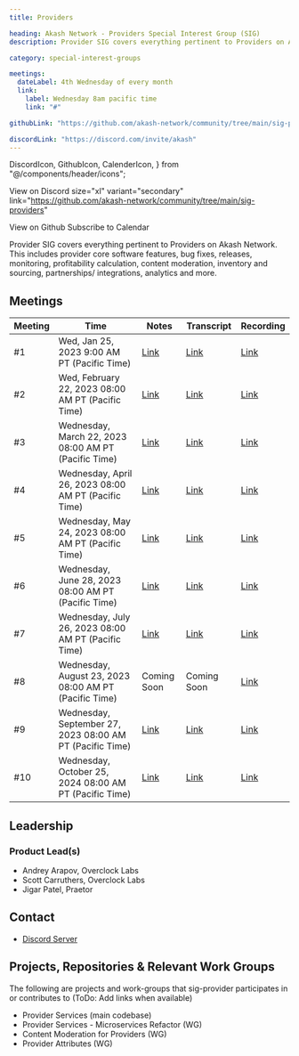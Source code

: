 ```yaml
---
title: Providers

heading: Akash Network - Providers Special Interest Group (SIG)
description: Provider SIG covers everything pertinent to Providers on Akash Network. This includes provider core software features, bug fixes, releases, monitoring, profitability calculation, content moderation, inventory and sourcing, partnerships/ integrations, analytics and more.

category: special-interest-groups

meetings:
  dateLabel: 4th Wednesday of every month
  link:
    label: Wednesday 8am pacific time
    link: "#"

githubLink: "https://github.com/akash-network/community/tree/main/sig-providers"

discordLink: "https://discord.com/invite/akash"
---
```


<div class="flex flex-col lg:flex-row lg:items-center gap-6"  >

  DiscordIcon,
  GithubIcon,
  CalenderIcon,
} from "@/components/header/icons";

<ButtonLink
link="https://discord.com/invite/akash"
 size="xl" variant="secondary">

  <DiscordIcon className="text-para" />
  View on Discord
</ButtonLink>
<ButtonLink

size="xl" variant="secondary"
link="https://github.com/akash-network/community/tree/main/sig-providers"

>

  <GithubIcon className="text-para" />
  View on Github
</ButtonLink>
<ButtonLink
  link="https://calendar.google.com/calendar/u/0?cid=Y18yNWU1ZTM3NDhlNGM0YWI3YTU1ZjQxZmJjNWViZWJjYzBhMDNiNDBmYjAyODc4NWYxNDE1OWJmYWViZWExMmUyQGdyb3VwLmNhbGVuZGFyLmdvb2dsZS5jb20"
 size="xl" variant="secondary">
  <CalenderIcon className="text-para" />
  Subscribe to Calendar
</ButtonLink>

</div>

Provider SIG covers everything pertinent to Providers on Akash Network. This includes provider core software features, bug fixes, releases, monitoring, profitability calculation, content moderation, inventory and sourcing, partnerships/ integrations, analytics and more.

## Meetings

| Meeting | Time                                                     | Notes                                                                                                 | Transcript                                                                                                       | Recording                                                                                                                    |
| ------- | -------------------------------------------------------- | ----------------------------------------------------------------------------------------------------- | ---------------------------------------------------------------------------------------------------------------- | ---------------------------------------------------------------------------------------------------------------------------- |
| #1      | Wed, Jan 25, 2023 9:00 AM PT (Pacific Time)              | [Link](https://github.com/akash-network/community/blob/main/sig-providers/meetings/001-2023-01-25.md) | [Link](https://github.com/akash-network/community/blob/main/sig-providers/meetings/001-2023-01-25.md#transcript) | [Link](https://ul6obj7t6ueiuh7zjrlxfhr6ybeatjt4iox6mbvwvgzju5rwnwqa.arweave.net/ovzgp_P1CIof-UxXcp4-wEgJpnxDr-YGtqmymnY2baA) |
| #2      | Wed, February 22, 2023 08:00 AM PT (Pacific Time)        | [Link](https://github.com/akash-network/community/blob/main/sig-providers/meetings/002-2023-02-22.md) | [Link](https://github.com/akash-network/community/blob/main/sig-providers/meetings/002-2023-02-22.md#transcript) | [Link](https://p6g7zknocnrow2tlz4mjj5jdj2kallje75f3l56r4xskcky56llq.arweave.net/f438qa4TYutqa88YlPUjTpQFrST_S7X30eXkoSsd8tc) |
| #3      | Wednesday, March 22, 2023 08:00 AM PT (Pacific Time)     | [Link](https://github.com/akash-network/community/blob/main/sig-providers/meetings/003-2023-03-22.md) | [Link](https://github.com/akash-network/community/blob/main/sig-providers/meetings/003-2023-03-22.md#transcript) | [Link](https://cfka4pfl3wgmzbphlkmzsmitnlohvfldmfixfw3wx7j4arekbnma.arweave.net/EVQOPKvdjMyF51qZmTETatx6lWNhUXLbdr_TwESKC1g) |
| #4      | Wednesday, April 26, 2023 08:00 AM PT (Pacific Time)     | [Link](https://github.com/akash-network/community/blob/main/sig-providers/meetings/004-2023-04-26.md) | [Link](https://github.com/akash-network/community/blob/main/sig-providers/meetings/004-2023-04-26.md#transcript) | [Link](https://gp5vbb2mg74mbgmf4xkefpotbgvrqfzibdjcsizh5nvejmu6p5ia.arweave.net/M_tQh0w3-MCZheXUQr3TCasYFygI0ikjJ-tqRLKef1A) |
| #5      | Wednesday, May 24, 2023 08:00 AM PT (Pacific Time)       | [Link](https://github.com/akash-network/community/blob/main/sig-providers/meetings/005-2023-05-24.md) | [Link](https://github.com/akash-network/community/blob/main/sig-providers/meetings/005-2023-05-24.md#transcript) | [Link](https://if3z55gxv2gojopfrcixtyb2koadlpgx53jjgvdz5lj2ggziyujq.arweave.net/QXee9NeujOS55YiReeA6U4A1vNfu0pNUeerToxsoxRM) |
| #6      | Wednesday, June 28, 2023 08:00 AM PT (Pacific Time)      | [Link](https://github.com/akash-network/community/blob/main/sig-providers/meetings/006-2023-06-28.md) | [Link](https://github.com/akash-network/community/blob/main/sig-providers/meetings/006-2023-06-28.md#transcript) | [Link](https://2jhvugx5hdjf64c3a7bilpuy3rvlluzkxpxxzkzuiojxdz5le47q.arweave.net/0k9aGv040l9wWwfChb6Y3Gq10yq773yrNEOTceerJz8) |
| #7      | Wednesday, July 26, 2023 08:00 AM PT (Pacific Time)      | [Link](https://github.com/akash-network/community/blob/main/sig-providers/meetings/007-2023-07-26.md) | [Link](https://github.com/akash-network/community/blob/main/sig-providers/meetings/007-2023-07-26.md#transcript) | [Link](https://uhtiiuhhwfdou4iqzzpavcyys5zi7o7zkm4surfahhhqvogmkxia.arweave.net/oeaEUOexRupxEM5eCosYl3KPu_lTOSpEoDnPCrjMVdA) |
| #8      | Wednesday, August 23, 2023 08:00 AM PT (Pacific Time)    | Coming Soon                                                                                           | Coming Soon                                                                                                      | [Link](https://nx67v3sczxu3p7okp6c2gjo3npkxrm77kehza2upyyolb3qzi4sq.arweave.net/bf367kLN6bf9yn-FoyXba9V4s_9RD5Bqj8YcsO4ZRyU) |
| #9      | Wednesday, September 27, 2023 08:00 AM PT (Pacific Time) | [Link](https://github.com/akash-network/community/blob/main/sig-providers/meetings/009-2023-09-27.md) | [Link](https://github.com/akash-network/community/blob/main/sig-providers/meetings/009-2023-09-27.md#transcript) | [Link](https://c5g4xir7o2v6il2syhpnqgaooslncply3whcz64ykkn4anqppzha.arweave.net/F03Loj92q-QvUsHe2BgOdJbRPXjdjiz7mFKbwDYPfk4) |
| #10     | Wednesday, October 25, 2024 08:00 AM PT (Pacific Time)   | [Link](https://github.com/akash-network/community/blob/main/sig-providers/meetings/010-2023-10-25.md) | [Link](https://github.com/akash-network/community/blob/main/sig-providers/meetings/010-2023-10-25.md#transcript) | [Link](https://2aefpzwgiwj6jzkl5fdsn7us3pjprpnpkoqqrrsu6bjaukktnxya.arweave.net/0AhX5sZFk-TlS-lHJv6S29L4va9ToQjGVPBSCilTbfA) |

## Leadership

### Product Lead(s)

- Andrey Arapov, Overclock Labs
- Scott Carruthers, Overclock Labs
- Jigar Patel, Praetor

## Contact

- [Discord Server](https://discord.com/channels/747885925232672829/1062750618713862275/1063150051590947010)

## Projects, Repositories & Relevant Work Groups

The following are projects and work-groups that sig-provider participates in or contributes to (ToDo: Add links when available)

- Provider Services (main codebase)
- Provider Services - Microservices Refactor (WG)
- Content Moderation for Providers (WG)
- Provider Attributes (WG)
